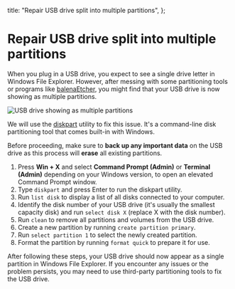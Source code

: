 

  title: "Repair USB drive split into multiple partitions",
};

# Repair USB drive split into multiple partitions

When you plug in a USB drive, you expect to see a single drive letter in Windows File Explorer. However, after messing with some partitioning tools or programs like <a href="https://etcher.balena.io/" target="_blank">balenaEtcher</a>, you might find that your USB drive is now showing as multiple partitions.

<Image
  src={screenshot}
  alt="USB drive showing as multiple partitions"
  placeholder="blur"
  priority
/>

We will use the <a href="https://learn.microsoft.com/en-us/windows-server/administration/windows-commands/diskpart" target="_blank">diskpart</a> utility to fix this issue. It's a command-line disk partitioning tool that comes built-in with Windows.

Before proceeding, make sure to **back up any important data** on the USB drive as this process will **erase** all existing partitions.

1. Press **Win + X** and select **Command Prompt (Admin)** or **Terminal (Admin)** depending on your Windows version, to open an elevated Command Prompt window.
2. Type `diskpart` and press Enter to run the diskpart utility.
3. Run `list disk` to display a list of all disks connected to your computer.
4. Identify the disk number of your USB drive (it's usually the smallest capacity disk) and run `select disk X` (replace X with the disk number).
5. Run `clean` to remove all partitions and volumes from the USB drive.
6. Create a new partition by running `create partition primary`.
7. Run `select partition 1` to select the newly created partition.
8. Format the partition by running `format quick` to prepare it for use.

After following these steps, your USB drive should now appear as a single partition in Windows File Explorer. If you encounter any issues or the problem persists, you may need to use third-party partitioning tools to fix the USB drive.
